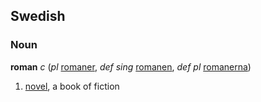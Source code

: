 ==Swedish==
===Noun===
'''roman''' ''c'' (''pl'' [[romaner]], ''def sing'' [[romanen]], ''def pl'' [[romanerna]])

#[[novel]], a book of fiction